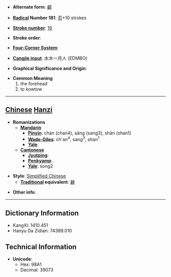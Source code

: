 * '''Alternate form''': [[顙]]

* '''[[Wiktionary:Chinese radical index| Radical]] Number 181''': [[Wiktionary:Chinese radical index 页|页]]+10 strokes

* '''[[Wiktionary:Chinese total strokes index|Stroke number]]''': [[Wiktionary:Chinese total strokes index 16|16]]

* '''Stroke order''': 

* '''[[Wiktionary:Chinese four corner index|Four-Corner System]]''': 

* '''[[Wiktionary:Chinese Cangjie index|Cangjie input]]''': 水木一月人 (EDMBO)

* '''Graphical Significance and Origin''': 

* '''Common Meaning'''
*#the forehead
*# to kowtow


----

== [[Chinese]] [[Hanzi]] ==

* '''Romanizations'''
** '''[[Mandarin]]'''
*** '''[[Pinyin]]''': chàn (chan4), sǎng (sang3), shān (shan1)
*** '''[[Wade-Giles]]''': ch'an<sup>4</sup>, sang<sup>3</sup>, shan<sup>1</sup>
*** '''[[Yale]]''': 
** '''[[Cantonese]]'''
*** '''[[Jyutping]]''':
*** '''[[Penkyamp]]''': 
*** '''[[Yale]]''': song2

* '''Style''': [[Simplified Chinese]] 
** '''[[Traditional Chinese|Traditional]] equivalent''': [[顙]]

* '''Other info''': 

----

== Dictionary Information ==

* KangXi: 1410.451
* Hanyu Da Zidian: 74389.010

== Technical Information ==

* '''Unicode''':
** Hex: 98A1
** Decimal: 39073